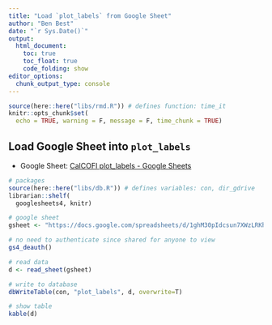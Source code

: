 ```yaml
---
title: "Load `plot_labels` from Google Sheet"
author: "Ben Best"
date: "`r Sys.Date()`"
output: 
  html_document:
    toc: true
    toc_float: true
    code_folding: show
editor_options: 
  chunk_output_type: console
---
```


```r
source(here::here("libs/rmd.R")) # defines function: time_it
knitr::opts_chunk$set(
  echo = TRUE, warning = F, message = F, time_chunk = TRUE)
```

## Load Google Sheet into `plot_labels`

* Google Sheet: [CalCOFI plot_labels - Google Sheets](https://docs.google.com/spreadsheets/d/1ghM30pIdcsun7XWzLRKh4EilUplN60YdHayfiilPFwE/edit?pli=1#gid=0)

```r
# packages
source(here::here("libs/db.R")) # defines variables: con, dir_gdrive
librarian::shelf(
  googlesheets4, knitr)

# google sheet
gsheet <- "https://docs.google.com/spreadsheets/d/1ghM30pIdcsun7XWzLRKh4EilUplN60YdHayfiilPFwE/edit"

# no need to authenticate since shared for anyone to view
gs4_deauth() 

# read data
d <- read_sheet(gsheet)

# write to database
dbWriteTable(con, "plot_labels", d, overwrite=T)

# show table
kable(d)
```
